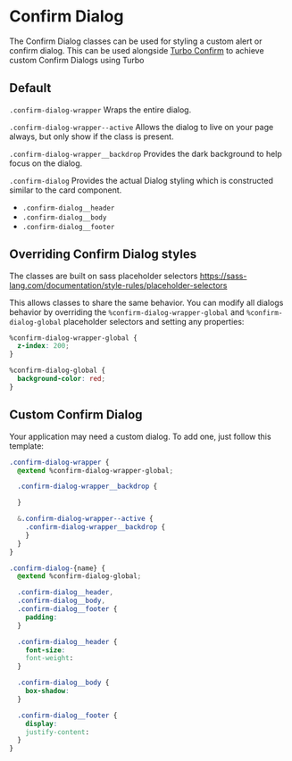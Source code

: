 
# Confirm Dialog

The Confirm Dialog classes can be used for styling a custom alert or confirm dialog. This can be used alongside [Turbo Confirm](https://github.com/RoleModel/turbo-confirm) to achieve custom Confirm Dialogs using Turbo


## Default

`.confirm-dialog-wrapper` Wraps the entire dialog.

`.confirm-dialog-wrapper--active` Allows the dialog to live on your page always, but only show if the class is present.

`.confirm-dialog-wrapper__backdrop` Provides the dark background to help focus on the dialog.

`.confirm-dialog` Provides the actual Dialog styling which is constructed similar to the card component.

  * `.confirm-dialog__header`
  * `.confirm-dialog__body`
  * `.confirm-dialog__footer`

<Canvas withToolbar>
  <Story id="components-confirm-dialog--inline" />
</Canvas>

## Overriding Confirm Dialog styles

The classes are built on sass placeholder selectors https://sass-lang.com/documentation/style-rules/placeholder-selectors

This allows classes to share the same behavior. You can modify all dialogs behavior by overriding the `%confirm-dialog-wrapper-global` and `%confirm-dialog-global` placeholder selectors and setting any properties:

```css
%confirm-dialog-wrapper-global {
  z-index: 200;
}

%confirm-dialog-global {
  background-color: red;
}
```

## Custom Confirm Dialog

Your application may need a custom dialog. To add one, just follow this template:

```css
.confirm-dialog-wrapper {
  @extend %confirm-dialog-wrapper-global;

  .confirm-dialog-wrapper__backdrop {

  }

  &.confirm-dialog-wrapper--active {
    .confirm-dialog-wrapper__backdrop {
    }
  }
}

.confirm-dialog-{name} {
  @extend %confirm-dialog-global;

  .confirm-dialog__header,
  .confirm-dialog__body,
  .confirm-dialog__footer {
    padding:
  }

  .confirm-dialog__header {
    font-size:
    font-weight:
  }

  .confirm-dialog__body {
    box-shadow:
  }

  .confirm-dialog__footer {
    display:
    justify-content:
  }
}
```
